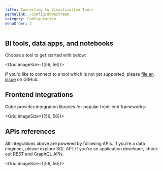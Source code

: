 ```yaml
---
title: Connecting to Visualization Tools
permalink: /config/downstream
category: Configuration
menuOrder: 2
---
```


## BI tools, data apps, and notebooks

Choose a tool to get started with below:

<Grid imageSize={[56, 56]}>
  <GridItem
    url="downstream/hex"
    imageUrl=""
    title="Hex"
  />
  <GridItem
    url="downstream/jupiter"
    imageUrl=""
    title="Jupyter"
  />
  <GridItem
    url="downstream/streamlit"
    imageUrl=""
    title="Streamlit"
  />
  <GridItem
    url="https://cube.dev/blog/building-metrics-dashboard-with-superset/"
    imageUrl=""
    title="Superset / Preset"
  />
</Grid>

<InfoBox>
  If you'd like to connect to a tool which is not yet supported,
  please <a href="https://github.com/cube-js/cube.js/issues">file an issue</a> on GitHub.
</InfoBox>

## Frontend integrations

Cube provides integration libraries for popular front-end frameworks:

<Grid imageSize={[56, 56]}>
  <GridItem
    url="frontend-introduction/react"
    imageUrl=""
    title="React"
  />
  <GridItem
    url="frontend-introduction/angular"
    imageUrl=""
    title="Angular"
  />
  <GridItem
    url="frontend-introduction/vue"
    imageUrl=""
    title="Vue"
  />
</Grid>

## APIs references

All integrations above are powered by following APIs. If you're a data engineer, please explore SQL API. If you're an application developer, check out REST and GraphQL APIs.

<Grid imageSize={[56, 56]}>
  <GridItem
    url="backend/sql"
    imageUrl=""
    title="SQL API"
  />
  <GridItem
    url="rest-api"
    imageUrl=""
    title="REST API"
  />
  <GridItem
    url="backend/graphql"
    imageUrl=""
    title="GraphQL API"
  />
</Grid>